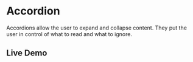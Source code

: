 # Accordion

Accordions allow the user to expand and collapse content. They put the user in control of what to read and what to ignore.

## Live Demo


<StorybookIFrame storyId="components-accordion" />